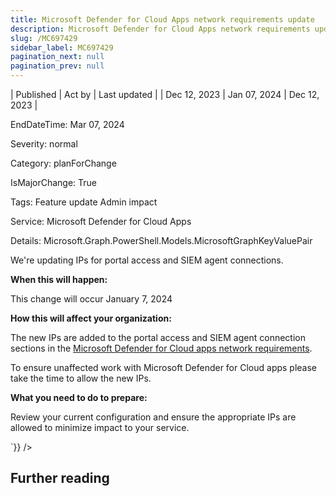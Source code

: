 ```yaml
---
title: Microsoft Defender for Cloud Apps network requirements update
description: Microsoft Defender for Cloud Apps network requirements update
slug: /MC697429
sidebar_label: MC697429
pagination_next: null
pagination_prev: null
---
```



| Published | Act by | Last updated |
| Dec 12, 2023 | Jan 07, 2024 | Dec 12, 2023 |

EndDateTime: Mar 07, 2024

Severity: normal

Category: planForChange

IsMajorChange: True

Tags: Feature update Admin impact

Service: Microsoft Defender for Cloud Apps

Details: Microsoft.Graph.PowerShell.Models.MicrosoftGraphKeyValuePair

<div dangerouslySetInnerHTML={{__html:`
<p>We're updating IPs for portal access and SIEM agent connections.<br></p><p><b>When this will happen:</b></p><p>This change will occur January 7, 2024</p><p><b>How this will affect your organization:</b></p><p>The new IPs are added to the portal access and SIEM agent connection sections in the <a href="https://learn.microsoft.com/defender-cloud-apps/network-requirements" target="_blank">Microsoft Defender for Cloud apps network requirements</a>.</p><p>To ensure unaffected work with Microsoft Defender for Cloud apps please take the time to allow the new IPs. 
</p><p>
</p><p><b>What you need to do to prepare:</b><br></p><p>Review your current configuration and ensure the appropriate IPs are allowed to minimize impact to your service.</p>
`}} />

## Further reading
